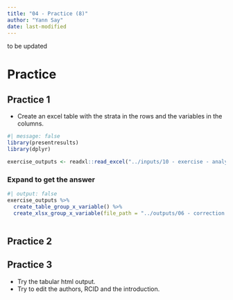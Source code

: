 ```yaml
---
title: "04 - Practice (8)"
author: "Yann Say"
date: last-modified
---
```


to be updated

# Practice

## Practice 1

- Create an excel table with the strata in the rows and the variables in the columns.

```r
#| message: false
library(presentresults)
library(dplyr)
```

```r
exercise_outputs <- readxl::read_excel("../inputs/10 - exercise - analysis_to_review.xlsx")

```

::: {.callout-tip collapse="true" appearance="minimal"}
### Expand to get the answer

```r
#| output: false
exercise_outputs %>% 
  create_table_group_x_variable() %>% 
  create_xlsx_group_x_variable(file_path = "../outputs/06 - correction - group_x_variable_table.xlsx", overwrite = T) 
  
```
:::

## Practice 2

## Practice 3

- Try the tabular html output. 
- Try to edit the authors, RCID and the introduction.
